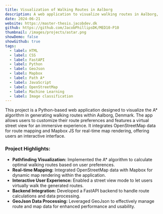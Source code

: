 ```yaml
---
title: Visualization of Walking Routes in Aalborg
description: A web application to visualize walking routes in Aalborg, Denmark, using the A* algorithm and Mapbox for real-time mapping.
date: 2024-06-21
website: https://master-thesis.jacobdev.dk
github: https://github.com/JacobPhillipsDK/MED10-P10
thumbnail: /images/projects/astar.png
showDemo: false
showGithub: true
tags:
  - label: HTML
  - label: CSS
  - label: FastAPI
  - label: Python
  - label: GeoJson
  - label: Mapbox
  - label: Path A*
  - label: JavaScript
  - label: OpenStreetMap
  - label: Machine Learning
  - label: Image classification
---
```

This project is a Python-based web application designed to visualize the A* algorithm in generating walking routes within Aalborg, Denmark. The app allows users to customize their route preferences and features a virtual street view for an immersive experience. It integrates OpenStreetMap data for route mapping and Mapbox JS for real-time map rendering, offering users an interactive interface.

### Project Highlights:

- **Pathfinding Visualization:** Implemented the A* algorithm to calculate optimal walking routes based on user preferences.
- **Real-time Mapping:** Integrated OpenStreetMap data with Mapbox for dynamic map rendering within the application.
- **Interactive User Experience:** Enabled a street view mode to let users virtually walk the generated routes.
- **Backend Integration:** Developed a FastAPI backend to handle route calculations and data processing.
- **GeoJson Data Processing:** Leveraged GeoJson to effectively manage route and map data for enhanced performance and usability.

